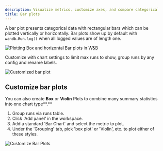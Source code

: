 ```yaml
---
description: Visualize metrics, customize axes, and compare categorical data as bars.
title: Bar plots
---
```


A bar plot presents categorical data with rectangular bars which can be plotted vertically or horizontally. Bar plots show up by default with `wandb.Run.log()` when all logged values are of length one.

<Frame>
    <img src="/images/app_ui/bar_plot.png" alt="Plotting Box and horizontal Bar plots in W&B"  />
</Frame>

Customize with chart settings to limit max runs to show, group runs by any config and rename labels.

<Frame>
    <img src="/images/app_ui/bar_plot_custom.png" alt="Customized bar plot"  />
</Frame>

## Customize bar plots

You can also create **Box** or **Violin** Plots to combine many summary statistics into one chart type**.**

1. Group runs via runs table.
2. Click 'Add panel' in the workspace.
3. Add a standard 'Bar Chart' and select the metric to plot.
4. Under the 'Grouping' tab, pick 'box plot' or 'Violin', etc. to plot either of these styles.

<Frame>
    <img src="/images/app_ui/bar_plots.gif" alt="Customize Bar Plots"  />
</Frame>
